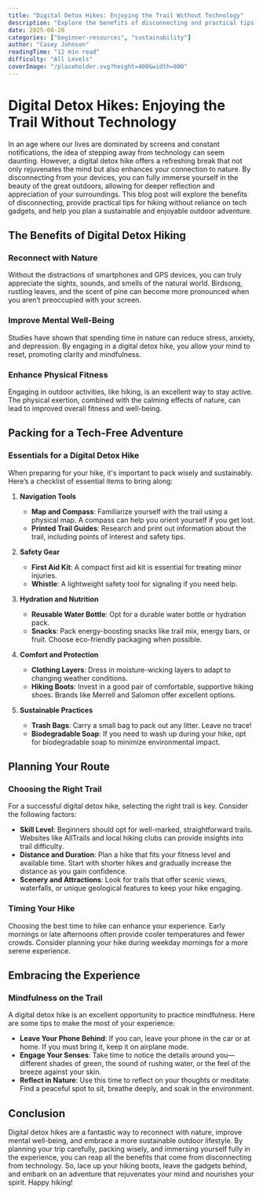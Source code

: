 ```yaml
---
title: "Digital Detox Hikes: Enjoying the Trail Without Technology"
description: "Explore the benefits of disconnecting and practical tips for hiking without reliance on tech gadgets."
date: 2025-08-20
categories: ["beginner-resources", "sustainability"]
author: "Casey Johnson"
readingTime: "12 min read"
difficulty: "All Levels"
coverImage: "/placeholder.svg?height=400&width=800"
---
```


# Digital Detox Hikes: Enjoying the Trail Without Technology

In an age where our lives are dominated by screens and constant notifications, the idea of stepping away from technology can seem daunting. However, a digital detox hike offers a refreshing break that not only rejuvenates the mind but also enhances your connection to nature. By disconnecting from your devices, you can fully immerse yourself in the beauty of the great outdoors, allowing for deeper reflection and appreciation of your surroundings. This blog post will explore the benefits of disconnecting, provide practical tips for hiking without reliance on tech gadgets, and help you plan a sustainable and enjoyable outdoor adventure.

## The Benefits of Digital Detox Hiking

### **Reconnect with Nature**

Without the distractions of smartphones and GPS devices, you can truly appreciate the sights, sounds, and smells of the natural world. Birdsong, rustling leaves, and the scent of pine can become more pronounced when you aren’t preoccupied with your screen.

### **Improve Mental Well-Being**

Studies have shown that spending time in nature can reduce stress, anxiety, and depression. By engaging in a digital detox hike, you allow your mind to reset, promoting clarity and mindfulness.

### **Enhance Physical Fitness**

Engaging in outdoor activities, like hiking, is an excellent way to stay active. The physical exertion, combined with the calming effects of nature, can lead to improved overall fitness and well-being.

## Packing for a Tech-Free Adventure

### **Essentials for a Digital Detox Hike**

When preparing for your hike, it's important to pack wisely and sustainably. Here’s a checklist of essential items to bring along:

1. **Navigation Tools**
   - **Map and Compass**: Familiarize yourself with the trail using a physical map. A compass can help you orient yourself if you get lost.
   - **Printed Trail Guides**: Research and print out information about the trail, including points of interest and safety tips.

2. **Safety Gear**
   - **First Aid Kit**: A compact first aid kit is essential for treating minor injuries.
   - **Whistle**: A lightweight safety tool for signaling if you need help.

3. **Hydration and Nutrition**
   - **Reusable Water Bottle**: Opt for a durable water bottle or hydration pack.
   - **Snacks**: Pack energy-boosting snacks like trail mix, energy bars, or fruit. Choose eco-friendly packaging when possible.

4. **Comfort and Protection**
   - **Clothing Layers**: Dress in moisture-wicking layers to adapt to changing weather conditions.
   - **Hiking Boots**: Invest in a good pair of comfortable, supportive hiking shoes. Brands like Merrell and Salomon offer excellent options.

5. **Sustainable Practices**
   - **Trash Bags**: Carry a small bag to pack out any litter. Leave no trace!
   - **Biodegradable Soap**: If you need to wash up during your hike, opt for biodegradable soap to minimize environmental impact.

## Planning Your Route

### **Choosing the Right Trail**

For a successful digital detox hike, selecting the right trail is key. Consider the following factors:

- **Skill Level**: Beginners should opt for well-marked, straightforward trails. Websites like AllTrails and local hiking clubs can provide insights into trail difficulty.
- **Distance and Duration**: Plan a hike that fits your fitness level and available time. Start with shorter hikes and gradually increase the distance as you gain confidence.
- **Scenery and Attractions**: Look for trails that offer scenic views, waterfalls, or unique geological features to keep your hike engaging.

### **Timing Your Hike**

Choosing the best time to hike can enhance your experience. Early mornings or late afternoons often provide cooler temperatures and fewer crowds. Consider planning your hike during weekday mornings for a more serene experience.

## Embracing the Experience

### **Mindfulness on the Trail**

A digital detox hike is an excellent opportunity to practice mindfulness. Here are some tips to make the most of your experience:

- **Leave Your Phone Behind**: If you can, leave your phone in the car or at home. If you must bring it, keep it on airplane mode.
- **Engage Your Senses**: Take time to notice the details around you—different shades of green, the sound of rushing water, or the feel of the breeze against your skin.
- **Reflect in Nature**: Use this time to reflect on your thoughts or meditate. Find a peaceful spot to sit, breathe deeply, and soak in the environment.

## Conclusion

Digital detox hikes are a fantastic way to reconnect with nature, improve mental well-being, and embrace a more sustainable outdoor lifestyle. By planning your trip carefully, packing wisely, and immersing yourself fully in the experience, you can reap all the benefits that come from disconnecting from technology. So, lace up your hiking boots, leave the gadgets behind, and embark on an adventure that rejuvenates your mind and nourishes your spirit. Happy hiking!